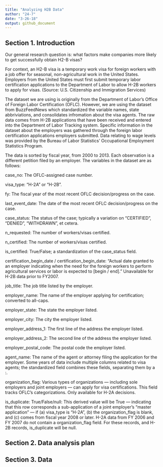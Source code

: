 ```yaml
---
title: "Analyzing H2B Data"
author: "24-7"
date: "3-26-18"
output: github_document
---
```


## Section 1. Introduction
Our general research question is: what factors make companies more likely to get successfully obtain H2-B visas? 

For context, an H2-B visa is a temporary work visa for foreign workers with a job offer for seasonal, non-agricultural work in the United States. Employers from the United States must first submit temporary labor certification applications to the Department of Labor to allow H-2B workers to apply for visas. (Source: U.S. Citizenship and Immigration Services)

The dataset we are using is originally from the Department of Labor's Office of Foreign Labor Certification (OFLC). However, we are using the dataset from BuzzFeedNews which standardized the variable names, state abbriviations, and consolidates infromation about the visa agents. The raw data comes from H-2B applications that have been received and entered into the Department of Labor Tracking system. Specific information in the dataset about the employers was gathered through the foreign labor certification applications employers submitted. Data relating to wage levels was provided by the Bureau of Labor Statistics' Occupational Employment Statistics Program. 

The data is sorted by fiscal year, from 2000 to 2013. Each observation is a different petition filed by an employer. The variables in the dataset are as follows: 

case_no: The OFLC-assigned case number.

visa_type: "H-2A" or "H-2B".

fy: The fiscal year of the most recent OFLC decision/progress on the case.

last_event_date: The date of the most recent OFLC decision/progress on the case.

case_status: The status of the case; typically a variation on "CERTIFIED", "DENIED", "WITHDRAWN", et cetera.

n_requested: The number of workers/visas certified.

n_certified: The number of workers/visas certified.

is_certified: True/False; a standardization of the case_status field.

certification_begin_date / certification_begin_date: "Actual date granted to an employer indicating when the need for the foreign workers to perform agricultural services or labor is expected to [begin / end]." Unavailable for H-2B data prior to FY2007.

job_title: The job title listed by the employer.

employer_name: The name of the employer applying for certification; converted to all-caps.

employer_state: The state the employer listed.

employer_city: The city the employer listed.

employer_address_1: The first line of the address the employer listed.

employer_address_2: The second line of the address the employer listed.

employer_postal_code: The postal code the employer listed.

agent_name: The name of the agent or attorney filing the application for the employer. Some years of data include multiple columns related to visa agents; the standardized field combines these fields, separating them by a :.

organization_flag: Various types of organizations — including sole employers and joint employers — can apply for visa certifications. This field tracks OFLC's categorizations. Only available for H-2A decisions.

is_duplicate: True/False/null: This derived value will be True — indicating that this row corresponds a sub-application of a joint employer's "master application" — if (a) visa_type is "H-2A", (b) the organization_flag is blank, and (c) comes from fiscal year 2008 or later. H-2A data from FY 2006 and FY 2007 do not contain a organization_flag field. For these records, and H-2B records, is_duplicate will be null.

## Section 2. Data analysis plan

## Section 3. Data
